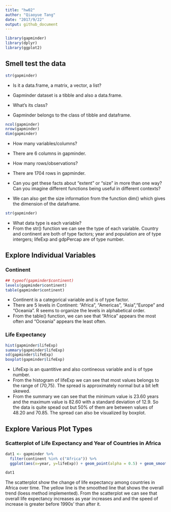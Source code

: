 ```yaml
---
title: "hw02"
author: "Qiaoyue Tang"
date: "2017/9/22"
output: github_document
---
```


```r
library(gapminder)
library(dplyr)
library(ggplot2)
```

## Smell test the data

```r
str(gapminder)
```

- Is it a data.frame, a matrix, a vector, a list?
+ Gapminder dataset is a tibble and also a data.frame.

- What’s its class?
+ Gapminder belongs to the class of tibble and dataframe.

```r
ncol(gapminder)
nrow(gapminder)
dim(gapminder)
```

- How many variables/columns?
+ There are 6 columns in gapminder.

- How many rows/observations?
+ There are 1704 rows in gapminder.

- Can you get these facts about “extent” or “size” in more than one way? Can you imagine different functions being useful in different contexts?
+ We can also get the size information from the function dim() which gives the dimension of the dataframe. 

```r
str(gapminder)
```

- What data type is each variable?
+ From the str() function we can see the type of each variable. Country and continent are both of type factors; year and population are of type intergers; lifeExp and gdpPercap are of type number.

## Explore Individual Variables

### Continent

```r
## typeof(gapminder$continent)
levels(gapminder$continent)
table(gapminder$continent)
```

- Continent is a categorical variable and is of type factor.
- There are 5 levels in Continent: "Africa", "Americas", "Asia","Europe" and "Oceania". R seems to organize the levels in alphabetical order.
- From the table() function, we can see that "Africa" appears the most often and "Oceania" appears the least often.

### Life Expectancy

```r
hist(gapminder$lifeExp)
summary(gapminder$lifeExp)
sd(gapminder$lifeExp)
boxplot(gapminder$lifeExp)
```

- LifeExp is an quantitive and also contineous variable and is of type number.
- From the histogram of lifeExp we can see that most values belongs to the range of (70,75). The spread is approximately normal but a bit left skewed.
- From the summary we can see that the minimum value is 23.60 years and the maximum value is 82.60 with a standard deviation of 12.9. So the data is quite spead out but 50% of them are between values of 48.20 and 70.85. The spread can also be visualized by boxplot.

## Explore Various Plot Types

### Scatterplot of Life Expectancy and Year of Countries in Africa
```r
dat1 <- gapminder %>% 
  filter(continent %in% c("Africa")) %>% 
  ggplot(aes(x=year, y=lifeExp)) + geom_point(alpha = 0.5) + geom_smooth(lwd=3, se = F, color = "yellow") + ggtitle("Life Expectancy vs. Year in Africa")

dat1
```

The scatterplot show the change of life expectancy among countries in Africa over time. The yellow line is the smoothed line that shows the overall trend (loess method implemented). From the scatterplot we can see that overall life expectancy increases as year increases and and the speed of increase is greater before 1990s' than after it.  

